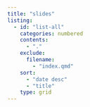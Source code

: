 ```yaml
---
title: "slides"
listing:
  - id: "list-all"
    categories: numbered
    contents:
      - "."
    exclude:
      filename:
        - "index.qmd"
    sort:
      - "date desc"
      - "title"
    type: grid
---
```


::: {#list-all}
:::
